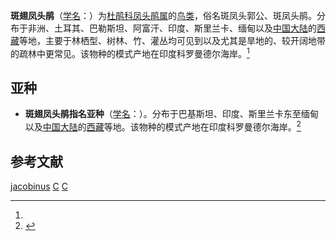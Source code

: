 {{Speciesbox
| genus = Clamator
| species = jacobinus
| image = Pied Cuckoo (Clamator jacobinus) with a catterpillar W IMG 4009.jpg
| authority = ([[皮耶特·博塔埃特|Boddaert]])<ref name='id2119'>{{cite web| url =http://www.bioinfo.cn/db05/BjdwSpecies.php?action=view&id=2119| title =斑翅凤头鹃| work =《中国动物物种编目数据库》| publisher =中国科学院微生物研究所| author =中国科学院动物研究所| accessdate =2009-04-04| deadurl =yes| archiveurl =https://web.archive.org/web/20150402172603/http://www.bioinfo.cn/db05/BjdwSpecies.php?action=view&id=2119| archivedate =2015-04-02}}</ref>
}}

'''斑翅凤头鹃'''（[[学名|学名]]：{{lang|la|''Clamator jacobinus''}}）为[[杜鹃科|杜鹃科]][[凤头鹃属|凤头鹃属]]的[[鸟类|鸟类]]，俗名斑凤头郭公、斑凤头鹃。分布于非洲、土耳其、巴勒斯坦、阿富汗、印度、斯里兰卡、缅甸以及[[中国大陆|中国大陆]]的[[西藏|西藏]]等地，主要于林栖型、树林、竹、灌丛均可见到以及尤其是旱地的、较开阔地带的疏林中更常见。该物种的模式产地在印度科罗曼德尔海岸。<ref name='id2119'/>

== 亚种 ==
*'''斑翅凤头鹃指名亚种'''（[[学名|学名]]：{{lang|la|''Clamator jacobinus jacobinus''}}）。分布于巴基斯坦、印度、斯里兰卡东至缅甸以及[[中国大陆|中国大陆]]的[[西藏|西藏]]等地。该物种的模式产地在印度科罗曼德尔海岸。<ref name='id2120'>{{cite web| url =http://www.bioinfo.cn/db05/BjdwSpecies.php?action=view&id=2120| title =斑翅凤头鹃指名亚种| work =《中国动物物种编目数据库》| publisher =中国科学院微生物研究所| author =中国科学院动物研究所| accessdate =2009-04-04| deadurl =yes| archiveurl =https://web.archive.org/web/20160305073012/http://www.bioinfo.cn/db05/BjdwSpecies.php?action=view&id=2120| archivedate =2016-03-05}}</ref>

== 参考文献 ==
{{reflist}}
{{Brood parasite}}
{{Taxonbar|from=Q839535}}

[[Category:凤头鹃属|jacobinus]]
[[Category:巢寄生|C]]
[[Category:1783年描述的鸟类|C]]